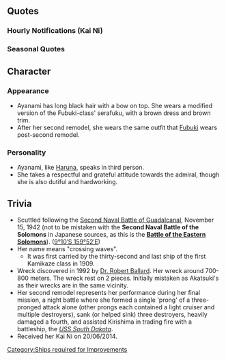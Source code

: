 {{Ship/Header}}
==Quotes==
{{ShipQuotes
|Introduction = ごきげんよう。特型駆逐艦綾波と申します
|Introduction/En = Nice to meet you. I'm Ayanami, a special class destroyer.

|Library = 特型駆逐艦、綾波です。<br>改良吹雪型の1番艦なんです。<br>第三次ソロモン海海戦では、駆逐艦一隻としては特別な大活躍をお見せしました。<br>頑張ります！
|Library/En = Special class destroyer, Ayanami.<br>I'm the first ship of the improved Fubuki class.<br>In the Third Battle of the Solomon Sea, I showed an outstanding performance as a destroyer.<br>I'll do my best!

|Secretary 1 = はい、大丈夫ですよ？
|Secretary 1/En = Yes, I'm all right.

|Secretary 2 = お茶にいたしましょうか？
|Secretary 2/En = Shall I make tea?

|Secretary 3 = そんなに話しかけられてしまうとお仕事がちゃんと出来ないです・・・
|Secretary 3/En = If you keep talking so much, you won't be able to do your job properly...

|Idle/Kai = 司令官、いつもお疲れ様です。お仕事 綾波応援していますね
|Idle/Kai/En = Commander, thanks for always working so hard. Ayanami will support you all the way.

|Secretary Married = やりましたー！
|Secretary Married/En = I did it!

|Secretary Married/Kai = 司令官、綾波ひとりでも結構頑張れるんですよ？でも、あなたと一緒だったら・・・もっと頑張れます！
|Secretary Married/Kai/En = Commander, Ayanami is also working hard by myself. But, if I'm with you... I'll work even harder!

|Wedding = 綾波、がんばってますか？お役に立ってますか？…そ、そうですか、うれしいです！
|Wedding/En = Am I Ayanami doing my best? Do I help you well? ...R-really! I'm so glad to hear it!

|Looking At Scores = 司令官、お便りが来ています。
|Looking At Scores/En = Commander, a letter has arrived.

|Joining A Fleet = 綾波、出撃します！
|Joining A Fleet/En = Ayanami, starting sortie!

|Equipment 1 = はぁ～癒されます、感謝ですね～
|Equipment 1/En = Haa~ I'm healed, thanks for that~

|Equipment 1/Kai Ni = こちら、いただきますね
|Equipment 1/Kai Ni/En = Here, this is my gratitude~

|Equipment 2 = 綾波、まるで生まれ変わったみたい！
|Equipment 2/En = Ayanami, It feels like I'm reborn!

|Equipment 2/Kai Ni = はぁ～癒されます、感謝ですね～
|Equipment 2/Kai Ni/En = Haa~ I'm healed, thanks for that~

|Equipment 3 = やりましたー！
|Equipment 3/En = I did it!

|Supply = はぁ～癒されます、感謝ですね～
|Supply/En = Haa~ I'm healed, thanks for that~

|Supply/Kai = ありがとうございます！
|Supply/Kai/En = Thank you very much!

|Docking Minor = 少しだけ、休ませてください
|Docking Minor/En = Please let me rest for a bit...

|Docking Major = ごめんなさい…綾波修理に入りますね…
|Docking Major/En = I'm sorry. Ayanami, entering repairs.

|Docking Complete = 修理に入っていた子が、戻ってきました！
|Docking Complete/En = The girl that was repairing came back!

|Construction = 新しい仲間が来てくれたみたい！
|Construction/En = It seems like a new friend is coming!

|Returning From Sortie = 艦隊が作戦行動から帰投しました。
|Returning From Sortie/En = The fleet is back from completing the operation.

|Starting A Sortie = 抜錨！出撃です！
|Starting A Sortie/En = Setting sail! Starting sortie!

|Battle Start = 左舷、砲雷撃戦用意！
|Battle Start/En = Beginning surface action to port side!

|Attack = よく狙って・・・てーっ！
|Attack/En = Nice aim... fire!

|Night Battle = この海域は譲れません！
|Night Battle/En = I won't give up these waters!

|Night Attack = 綾波が守ります！
|Night Attack/En = Ayanami will protect!

|MVP = 綾波が一番だなんて嬉しいです！司令官のおかげですね
|MVP/En = Ayanami being the best makes me happy! It's thanks to the Commander.

|Minor Damage 1 = ぁあっ！被弾した！？
|Minor Damage 1/En = Ah! I got shot...!

|Minor Damage 2 = きゃああああああ
|Minor Damage 2/En = Hiya~!

|Major Damage = まっ…まだ…戦える…はずです…
|Major Damage/En = I-I can still fight...

|Sunk = 吹雪は無事かしら・・・・・そう、良かった
|Sunk/En = I wonder if Fubuki is safe... really, thank goodness.
}}
===Hourly Notifications (Kai Ni)===
{{Ship/Hourly
| 00JP = 午前0時です。こんな夜更けにすみません
| 00EN = 000 hours. Sorry to disturb you so late at night.
| 00Note = 
| 01JP = 午前1時です。もしお邪魔でしたら音量下げてくださいね
| 01EN = 0100 hours. Please turn it down if it's disturbing you.
| 01Note = 
| 02JP = 午前2時で―す！ 深夜ですし もうちょっと小声にいたしましょうか
| 02EN = And it's 0200 hoooours! We should probably whisper a little more seeing as it's so late.
| 02Note = 
| 03JP = ご～ぜ～ん～　3時でーす(小声)
| 03EN = Oh~ Three~ Hundred~, iiiiit's 3AM (whisper)
| 03Note = 
| 04JP = 午前4時です…　綾波も…このぐらい大丈夫ですよぉ… もうすぐ…朝ですねぇ…
| 04EN = It's 0400 hours...Ayanami can...manage this...it'll be morning...soon...
| 04Note = 
| 05JP = 午前5時です。もうすぐ総員起こしの時間ですね。艦娘たちを起こしてきますね
| 05EN = It's 0500 hours. Almost time for reveille. The Fleet Girls will be getting up soon.
| 05Note = If anyone knows the IJN version of reveille please edit this.
| 06JP = 午前6時です。朝になりました。司令官おはようございます。今日も一日頑張りましょう
| 06EN = It's 0600 hours. Morning's here. Good morning, Commander. Let's give it our all today.
| 06Note = 
| 07JP = 午前7時です。司令官、タオルここに置いておきますね
| 07EN = It's 0700 hours. Commander, I've left a towel out for you.
| 07Note = 
| 08JP = 午前8時です。司令官、朝ごはんのご用意ができています。お味噌汁は お麩でよかったかしら？
| 08EN = It's 0800 hours. Commander, I have your breakfast ready. Would you like Miso soup too?
| 08Note = 
| 09JP = 午前9時です 。そろそろデイリー任務を片付けてしまいましょうか。了解しました
| 09EN = It's 0900 hours. Should we make a start on the daily missions? Understood sir.
| 09Note = 
| 10JP = 午前10時です。司令官、綾波は何をすればよろしいですか？
| 10EN = It's 1000 hours. Do you need require anything of Ayanami?
| 10Note = 
| 11JP = 午前11時です！ お昼の準備ですね。わかりました。お任せ下さい
| 11EN = It's 1100 hours. It's about time to start making lunch preparations. Understood. Please leave it me.
| 11Note = 
| 12JP = 正午。お昼のご用意ができました。綾波特製肉じゃが定食です！お味はいかが？
| 12EN = Midday. I have your lunch ready. Today is Ayanami's Special Nikujaga Meal Set! How does it taste?
| 12Note = Nikujaga = meat and potato stew with noodles and other extras.
| 13JP = 午後1時です。綾波、我ながら満足しちゃいました。司令官はご満足されましたか？
| 13EN = It's 1300 hours. Well Ayanami thinks that worked out well if she does think so. Did you enjoy it, Commander?
| 13Note = 
| 14JP = 午後2時です。さて！綾波もそろそろ本領発揮しちゃおうかな。頑張りますね
| 14EN = It's 1400 hours. Right! It's time for Ayanami to show you what she can really do. She's going to give it her all.
| 14Note = 
| 15JP = 午後3時。私たちの艦隊のランキングを上げるためにも綾波、頑張りますね
| 15EN = It's 1500 hours. Ayanami is going to do her best to help increase our fleet's ranking.
| 15Note = 
| 16JP = 午後4時。綾波、こう見えて狙った敵は逃しません。出撃を意見具申いたします
| 16EN = 1600 hours. Despite everything, Ayanami didn't let the enemy escape. I'll begin work on the mission reports.
| 16Note = 
| 17JP = 午後5時。司令官、もうちょっと先を目指してみます？ 綾波お供いたします
| 17EN = It's 1700 hours. Should Ayanami keep at it a little longer?
| 17Note = 
| 18JP = 午後6時。そろそろ夜の時間ですね。綾波も少し疲労がたまってしまいましたぁ…
| 18EN = It's 1800 hours. Almost night time. Ayanami is feeling a little tired.
| 18Note = 
| 19JP = 午後7時。綾波、執務室の檜のお風呂使ってもいいんですか！ ほっ、本当に！？
| 19EN = It's 1900 hours. Ayanami can use the office bath!? Is i-Is it really ok!?
| 19Note = It's a custom wooden, onsen style bath which is why she is so excited.
| 20JP = 午後8時。司令官。せっかくですが入渠ドックが空いていますので綾波はこちらで十分です
| 20EN = It's 2000 hours. Ayanami really appreciates the offer, but the bath at the dock are empty and those are more than enough.
| 20Note = She's being humble, she actually wants to use the office bath but shows restraint so uses the dock repair baths instead.
| 21JP = 午後9時です。夜の鎮守府は静かですね
| 21EN = It's 2100 hours. Naval Base is really peaceful at night isn't it?
| 21Note =For once, it looks like Sendai is sleeping. Or perhaps she is tied up somewhere... 
| 22JP = 午後10時となりました。今晩も頑張ってまいりましょう
| 22EN = It is now 2200 hours. Let's give the night shift our best too.
| 22Note = 
| 23JP = 午後11時です。司令官、綾波も実は少しだけ夜戦には自信があるんです。今度是非！
| 23EN = It's 2300 hours. Commander, you know what? Ayanami now feels more confident about night battles. She'll be fine this time for sure!
| 23Note = Star Shells and Searchlights do that.
}}
===Seasonal Quotes===
{{Ship/QuotesSeasonal
|SecondAnniversary2015 = やーりーまぁしたー。しれーかん、二周年、本当に、おめでとうございます、えへへ。
|SecondAnniversary2015_EN = I did it! Commander, congratulation on this 2 years anniversary. Ehehe
|SecondAnniversary2015_Clip = {{Audio|file=Ayanami_Second_Anniversary.ogg}}
|SecondAnniversary2015_Note =

|RainySeason2015 = 梅雨の季節…雨の音も気持ちを切り替えれば、心地いいですね。司令官もそう思われます?
|RainySeason2015_EN = The Rainy Season... if you change the way you feel about it, the sound of the rain sounds very soothing. Don't you think so, Commander?
|RainySeason2015_Clip = {{Audio|file=Ayanami_Rainy_Season_2015.ogg}}
|RainySeason2015_Note = 

|MidSummer2015 = 夏は、やっぱり暑いですね。司令官、敷波が持ってくれたスイカ、切りましょうか？
|MidSummer2015_EN = Summer sure is hot. Commander, should I open up the watermelon that Shikinami brought?
|MidSummer2015_Clip = {{Audio|file=Ayanami_Mid-Summer_2015_Secretary_1.ogg}}
|MidSummer2015_Note =

|Fall2015 = 綾波、この季節、好きなんです。綾波が進水したのも秋なんですよ。うふふ。
|Fall2015_EN = I (Ayanami) love this season. Also it was fall when Ayanami was launched for the first time. Ufufu♪
|Fall2015_Clip = {{Audio|file=Ayanami_Autumn_2015.ogg}}
|Fall2015_Note = ''Speaking in 3rd person.''

|Christmas2015 = メリークリスマス、司令官！はい！綾波と敷波からのプレゼントです！ケーキもどうぞ！
|Christmas2015_EN = Merry Christmas, Commander! Here, it's a present from Ayanami and Shikinami! Have some cake as well!
|Christmas2015_Clip = {{Audio|file=Ayanami_Christmas_2015.ogg}}
|Christmas2015_Note = 

|NewYear2016 = 司令官！新年、明ーけまーしたー！本年も、綾波たちをどうぞよろしくお願いいたします！
|NewYear2016_EN = Commander, Happy New Year! This year as well, please take of Ayanami and the others!
|NewYear2016_Clip = {{Audio|file=Ayanami_New_Year_2016.ogg}}
|NewYear2016_Note = 

|Valentine2016 = はい、バレンタインのチョコレートです・・・お口に合うと良いですが・・・どうぞっ！
|Valentine2016_EN = Here's a Valentine's chocolate. I hope it suits your tastes... Here you go!
|Valentine2016_Clip = {{Audio|file=Ayanami_Valentine_2016.ogg}}
|Valentine2016_Note = 

|ThirdAnniversary2016 = ついに、や～り～ま～し～た～！司令官、三周年、本当におめでとうございます。えひひ、綾波も嬉しい！
|ThirdAnniversary2016_EN = At last, weeeee haaaaave dooooone iiiiit! Commander, congrants for third anniversary. Ehehe. Ayanami feels delighted!
|ThirdAnniversary2016_Clip = {{Audio|file=Ayanami_Third_Anniversary.ogg}}
|ThirdAnniversary2016_Note = 

|RainySeason2016 = 梅雨の季節、雨の音も、気持ちを切り替えれば、心地良いですね。司令官も、そう思われます？
|RainySeason2016_EN = The rainy season & the sound of the rain. If you take it differently, it's quite comfortable. Don't you think so, Commander?
|RainySeason2016_Clip = {{Audio|file=Ayanami Rainy Season 2015.ogg}}
|RainySeason2016_Note = ''From [[Seasonal/Rainy Season 2015|Rainy Season 2015]]''
}}

==Character==
===Appearance===
*Ayanami has long black hair with a bow on top. She wears a modified version of the Fubuki-class' serafuku, with a brown dress and brown trim.
*After her second remodel, she wears the same outfit that [[Fubuki]] wears post-second remodel.
===Personality===
*Ayanami, like [[Haruna]], speaks in third person.
*She takes a respectful and grateful attitude towards the admiral, though she is also dutiful and hardworking.
==Trivia==
*Scuttled following the [[wikipedia:Naval Battle of Guadalcanal#Second Naval Battle of Guadalcanal, 14–15 November|Second Naval Battle of Guadalcanal]], November 15, 1942 (not to be mistaken with the <b>Second Naval Battle of the Solomons</b> in Japanese sources, as this is the <b>[[wikipedia:Battle of the Eastern Solomons|Battle of the Eastern Solomons]]</b>). ([http://tools.wmflabs.org/geohack/geohack.php?pagename=Japanese_destroyer_Ayanami_%281929%29&params=9_10_S_159_52_E_type:landmark_region:SB 9°10′S 159°52′E])
*Her name means "crossing waves".
**It was first carried by the thirty-second and last ship of the first Kamikaze class in 1909.
*Wreck discovered in 1992 by [http://en.wikipedia.org/wiki/Robert_Ballard Dr. Robert Ballard]. Her wreck around 700-800 meters. The wreck rest on 2 pieces. Initially mistaken as Akatsuki's as their wrecks are in the same vicinity.
*Her second remodel represents her performance during her final mission, a night battle where she formed a single 'prong' of a three-pronged attack alone (other prongs each contained a light cruiser and multiple destroyers), sank (or helped sink) three destroyers, heavily damaged a fourth, and assisted Kirishima in trading fire with a battleship, the ''[http://en.wikipedia.org/wiki/USS_South_Dakota_(BB-57) USS South Dakota]''.
*Received her Kai Ni on 20/06/2014.
{{Ship/Footer}}
[[Category:Ships required for Improvements]]